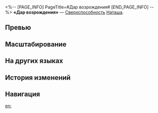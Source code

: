<%-- [PAGE_INFO]
PageTitle=#Дар возрождения#
[END_PAGE_INFO] --%>
{{Навык Инфобокс
|Название         = Дар возрождения
|Изображение      = Навык Дар возрождения.png
|Персонаж         = Наташа
|Тип              = Сверхспособность
|Тэг              = Восстановление
|УронСтойк        = 
|ЭнергияГен       = 5
|Энергия          = 90
|Длительность     = 
|Описание         = Восстанавливает всем союзникам НР, равное {{Цвет|Выделенный|9,2%—14,7%}} от макс. НР Наташи плюс {{Цвет|Выделенный|92—409,4}} НР.
|Свойство1        = 
|Масштабирование1 = 
}}
'''«Дар возрождения»''' — [[Сверхспособность]] [[Наташа]].

==Превью==
{{Превью
|Файл = Дар возрождения Превью
}}

==Масштабирование==
{{Масштабирование навыка
|9.2%;9.78%;10.35%;10.93%;11.5%;11.96%;12.42%;12.88%;13.34%;13.8%;14.26%;14.72%;15.18%;15.64%;16.1%
|9200%;14720%;18860%;23000%;25760%;28520%;30590%;32660%;34730%;36800%;38870%;40940%;43010%;45080%;47150%
}}

==На других языках==
{{На других языках
|en   = Gift of Rebirth
|zhs  = 新生之礼
|zht  = 新生之禮
|ja   = {{Rubi|新生|しんせい}}の{{Rubi|礼|れい}}
|ko   = 신생의 의례
|es   = Don del renacimiento
|fr   = Cadeau de la renaissance
|ru   = Дар возрождения
|th   = Gift of Rebirth
|vi   = Món Quà Tái Sinh
|de   = Geschenk der Wiedergeburt
|id   = Gift of Rebirth
|pt   = Presente do Renascimento
}}

==История изменений==
{{История изменений|3.5}}

==Навигация==
{{Навык Навбокс|Наташа}}

[[en:]]